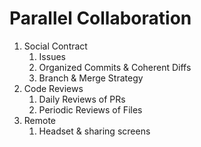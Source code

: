 # Parallel Collaboration

1. Social Contract
    1. Issues
    1. Organized Commits & Coherent Diffs
    1. Branch & Merge Strategy
1. Code Reviews
    1. Daily Reviews of PRs
    1. Periodic Reviews of Files
1. Remote
    1. Headset & sharing screens
